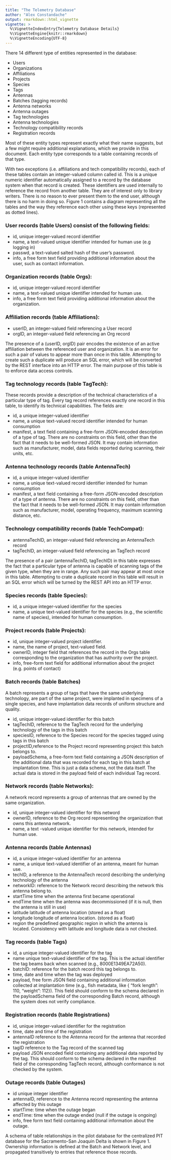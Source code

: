 ```yaml
---
title: "The Telemetry Database"
author: "Alex Constandache"
output: rmarkdown::html_vignette
vignette: >
  %\VignetteIndexEntry{Telemetry Database Details}
  %\VignetteEngine{knitr::rmarkdown}
  %\VignetteEncoding{UTF-8}
---
```


There 14 different type of entities represented in the database: 

  -    Users 
  -    Organizations 
  -    Affiliations 
  -    Projects 
  -    Species 
  -    Tags 
  -    Antennas 
  -    Batches (tagging records) 
  -    Antenna networks 
  -    Antenna outages 
  -    Tag technologies 
  -    Antenna technologies 
  -    Technology compatibility records 
  -    Registration records 

Most of these entity types represent exactly what their name suggests, but a few might require additional explanations, which we provide in this document. Each entity type corresponds to a table containing records of that type. 

With two exceptions (i.e. affiliations and tech compatibility records), each of these tables contain an integer-valued column called id. This is a unique numeric identifier automatically assigned to a record by the database system when that record is created. These identifiers are used internally to reference the record from another table. They are of interest only to library writers. There is no reason to ever present them to the end user, although there is no harm in doing so. Figure 1 contains a diagram representing all the tables and the way they reference each other using these keys (represented as dotted lines). 

### User records (table Users) consist of the following fields: 

  -    id, unique integer-valued record identifier 
  -    name, a text-valued unique identifier intended for human use (e.g logging in) 
  -    passwd, a text-valued salted hash of the user’s password. 
  -    info, a free form text field providing additional information about the user, such as contact information. 

### Organization records (table Orgs): 

  -    id, unique integer-valued record identifier 
  -    name, a text-valued unique identifier intended for human use. 
  -    info, a free form text field providing additional information about the organization. 

### Affiliation records (table Affiliations): 

  -    userID, an integer-valued field referencing a User record 
  -    orgID, an integer-valued field referencing an Org record 

The presence of a (userID, orgID) pair encodes the existence of an active affiliation between the referenced user and organization. It is an error for such a pair of values to appear more than once in this table. Attempting to create such a duplicate will produce an SQL error, which will be converted by the REST interface into an HTTP error. The main purpose of this table is to enforce data access controls. 

### Tag technology records (table TagTech): 

These records provide a description of the technical characteristics of a particular type of tag. Every tag record references exactly one record in this table, to identify its technical capabilities. The fields are: 

  -    id, a unique integer-valued identifier 
  -    name, a unique text-valued record identifier intended for human consumption 
  -    manifest, a text field containing a free-form JSON-encoded description of a type of tag. There are no constraints on this field, other than the fact that it needs to be well-formed JSON. It may contain information such as manufacturer, model, data fields reported during scanning, their units, etc. 

### Antenna technology records (table AntennaTech) 

  -    id, a unique integer-valued identifier 
  -    name, a unique text-valued record identifier intended for human consumption 
  -    manifest, a text field containing a free-form JSON-encoded description of a type of antenna. There are no constraints on this field, other than the fact that it needs to be well-formed JSON. It may contain information such as manufacturer, model, operating frequency, maximum scanning distance, etc. 

### Technology compatibility records (table TechCompat): 

  -    antennaTechID, an integer-valued field referencing an AntennaTech record 
  -    tagTechID, an integer-valued field referencing an TagTech record 

The presence of a pair (antennaTechID, tagTechID) in this table expresses the fact that a particular type of antenna is capable of scanning tags of the given type, when they are in range. Any such pair may appear at most once in this table. Attempting to crate a duplicate record in this table will result in an SQL error which will be turned by the REST API into an HTTP error. 

### Species records (table Species): 

  -    id, a unique integer-valued identifier for the species 
  -    name, a unique text-valued identifier for the species (e.g., the scientific name of species), intended for human consumption. 

### Project records (table Projects): 

  -    id, unique integer-valued project identifier. 
  -    name, the name of project, text-valued field.  
  -    ownerID, integer field that references the record in the Orgs table corresponding to the organization that has authority over the project. 
  -    info, free-form text field for additional information about the project (e.g. points of contact) 

### Batch records (table Batches) 

A batch represents a group of tags that have the same underlying technology, are part of the same project, were implanted in specimens of a single species, and have implantation data records of uniform structure and quality. 

  -    id, unique integer-valued identifier for this batch 
  -    tagTechID, reference to the TagTech record for the underlying technology of the tags in this batch  
  -    speciesID, reference to the Species record for the species tagged using tags in this batch 
  -    projectID,reference to the Project record representing project this batch belongs to. 
  -    payloadSchema, a free-form text field containing a JSON description of the additional data that was recorded for each tag in this batch at implantation time. This is just a data schema, not the data itself. The actual data is stored in the payload field of each individual Tag record. 

### Network records (table Networks): 

A network record represents a group of antennas that are owned by the same organization. 

  -    id, unique integer-valued identifier for this netword 
  -    ownerID, reference to the Org record representing the organization that owns this antenna network. 
  -    name, a text -valued unique identifier for this network, intended for human use. 

### Antenna records (table Antennas) 

  -    id, a unique integer-valued identifier for an antenna 
  -    name, a unique text-valued identifier of an antenna, meant for human use. 
  -    techID, a reference to the AntennaTech record describing the underlying technology of the antenna 
  -    networkID: reference to the Network record describing the network this antenna belong to. 
  -    startTime time when the antenna first became operational 
  -    endTime time when the antenna was decommissioned (if it is null, then the antenna is still in use) 
  -    latitude latitude of antenna location (stored as a float) 
  -    longitude longitude of antenna location. (stored as a float) 
  -    region the predefined geographic region in which the antenna is located. Consistency with latitude and longitude data is not checked. 

### Tag records (table Tags) 

  -    id, a unique integer-valued identifier for the tag 
  -    name unique text-valued identifier of the tag. This is the actual identifier the tag beams back when scanned (e.g., 8000E1349EA72A50). 
  -    batchID: reference for the batch record this tag belongs to. 
  -    time, date and time when the tag was deployed 
  -    payload, free form JSON field containing additional information collected at implantation time (e.g., fish metadata, like { “fork length”: 110, “weight”: 112}). This field should conform to the schema declared in the payloadSchema field of the corresponding Batch record, although the system does not verify compliance. 

### Registration records (table Registrations) 

  -    id, unique integer-valued identifier for the registration 
  -    time, date and time of the registration 
  -    antennaID reference to the Antenna record for the antenna that recorded the registration 
  -    tagID reference to the Tag record of the scanned tag 
  -    payload JSON encoded field containing any additional data reported by the tag. This should conform to the schema declared in the manifest field of the corresponding TagTech record, although conformance is not checked by the system. 

### Outage records (table  Outages) 

  -    id unique integer identifier 
  -    antennaID, reference to the Antenna record representing the antenna affected by this outage 
  -    startTime: time when the outage began 
  -    endTime: time when the outage ended (null if the outage is ongoing) 
  -    info, free form text field containing additional information about the outage. 

 

A schema of table relationships in the pilot database for the centralized PIT database for the Sacramento-San Joaquin Delta is shown in Figure 1. Ownership information is defined at the Batch and Network level, and propagated transitively to entries that reference those records.
